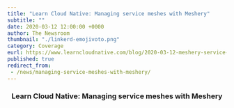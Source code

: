 ---
title: "Learn Cloud Native: Managing service meshes with Meshery"
subtitle: ""
date: 2020-03-12 12:00:00 +0000
author: The Newsroom
thumbnail: "./linkerd-emojivoto.png"
category: Coverage
eurl: https://www.learncloudnative.com/blog/2020-03-12-meshery-service-mesh-management-plane/
published: true
redirect_from:
 - /news/managing-service-meshes-with-meshery/
---


<NewsWrapper>
  <h3 align="center">
    Learn Cloud Native: Managing service meshes with Meshery
  </h3>
</NewsWrapper>
